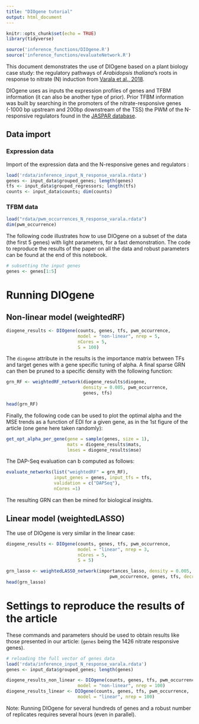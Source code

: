 ```yaml
---
title: "DIOgene tutorial"
output: html_document
---
```



```r
knitr::opts_chunk$set(echo = TRUE)
library(tidyverse)

source('inference_functions/DIOgene.R')
source('inference_functions/evaluateNetwork.R')

```

This document demonstrates the use of DIOgene based on a plant biology case study: the regulatory pathways of *Arabidopsis thaliana*'s roots in response to nitrate (N) induction from [Varala et al., 2018](https://www.ncbi.nlm.nih.gov/geo/query/acc.cgi?acc=GSE97500).

DIOgene uses as inputs the expression profiles of genes and TFBM information (it can also be another type of prior). 
Prior TFBM information was built by searching in the promoters of the nitrate-responsive genes (-1000 bp upstream and 200bp downstream of the TSS) the PWM of the N-responsive regulators found in the [JASPAR database](https://jaspar.genereg.net/). 

## Data import


### Expression data

Import of the expression data and the N-responsive genes and regulators :

```r
load('rdata/inference_input_N_response_varala.rdata')
genes <- input_data$grouped_genes; length(genes)
tfs <- input_data$grouped_regressors; length(tfs)
counts <- input_data$counts; dim(counts)
```

### TFBM data


```r
load("rdata/pwm_occurrences_N_response_varala.rdata")
dim(pwm_occurrence)
```

The following code illustrates how to use DIOgene on a subset of the data (the first 5 genes) with light parameters, for a fast demonstration. The code to reproduce the results of the paper on all the data and robust parameters can be found at the end of this notebook.

```r
# subsetting the input genes
genes <- genes[1:5]
```


# Running DIOgene

## Non-linear model (weightedRF)

```r
diogene_results <- DIOgene(counts, genes, tfs, pwm_occurrence, 
                           model = "non-linear", nrep = 5, 
                           nCores = 5, 
                           S = 100)

```


The `diogene` attribute in the results is the importance matrix between TFs and target genes with a gene specific tuning of alpha.
A final sparse GRN can then be pruned to a specific density with the following function:


```r

grn_RF <- weightedRF_network(diogene_results$diogene, 
                             density = 0.005, pwm_occurrence, 
                             genes, tfs)
  
head(grn_RF)
```

Finally, the following code can be used to plot the optimal alpha and the MSE trends as a function of EDI for a given gene, as in the 1st figure of the article (one gene here taken randomly):

```r
get_opt_alpha_per_gene(gene = sample(genes, size = 1), 
                       mats = diogene_results$mats, 
                       lmses = diogene_results$mse)
```

The DAP-Seq evaluation can b computed as follows:


```r
evaluate_networks(list("weightedRF" = grn_RF),
                  input_genes = genes, input_tfs = tfs,
                  validation = c("DAPSeq"),
                  nCores =1)
```



The resulting GRN can then be mined for biological insights.

## Linear model (weightedLASSO)

The use of DIOgene is very similar in the linear case:

```r
diogene_results <- DIOgene(counts, genes, tfs, pwm_occurrence, 
                           model = "linear", nrep = 3, 
                           nCores = 5, 
                           S = 5)

grn_lasso <- weightedLASSO_network(importances_lasso, density = 0.005, 
                                       pwm_occurrence, genes, tfs, decreasing = TRUE)
head(grn_lasso)
```

# Settings to reproduce the results of the article


These commands and parameters should be used to obtain results like those presented in our article:
(`genes` being the 1426 nitrate responsive genes).


```r
# reloading the full vector of genes data
load('rdata/inference_input_N_response_varala.rdata')
genes <- input_data$grouped_genes; length(genes)

diogene_results_non_linear <- DIOgene(counts, genes, tfs, pwm_occurrence, 
                           model = "non-linear", nrep = 100)
diogene_results_linear <- DIOgene(counts, genes, tfs, pwm_occurrence, 
                           model = "linear", nrep = 100)
```

Note: Running DIOgene for several hundreds of genes and a robust number of replicates requires several hours (even in parallel).
